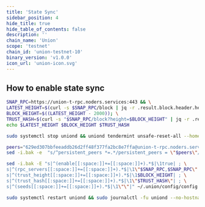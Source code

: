 ```yaml
---
title: 'State Sync'
sidebar_position: 4
hide_title: true
hide_table_of_contents: false
description: ''
chain_name: 'Union'
scope: 'testnet'
chain_id: 'union-testnet-10'
binary_version: 'v1.0.0'
icon_url: 'union-icon.svg'
---
```



<PageTitle
  iconUrl="img/union-icon.svg"
  title="Union State Sync"
  chainId="union-testnet-10"
  version="v1.0.0"
/>

## How to enable state sync

```bash
SNAP_RPC=https://union-t-rpc.noders.services:443 && \
LATEST_HEIGHT=$(curl -s $SNAP_RPC/block | jq -r .result.block.header.height); \
BLOCK_HEIGHT=$((LATEST_HEIGHT - 2000)); \
TRUST_HASH=$(curl -s "$SNAP_RPC/block?height=$BLOCK_HEIGHT" | jq -r .result.block_id.hash) && \
echo $LATEST_HEIGHT $BLOCK_HEIGHT $TRUST_HASH
```

```bash
sudo systemctl stop uniond && uniond tendermint unsafe-reset-all --home ~/.union --keep-addr-book
```

```bash
peers="629ed307bbfeeaddb26d2ff48f377fa2bc8e7ffa@union-t-rpc.noders.services:22656"
sed -i.bak -e  "s/^persistent_peers *=.*/persistent_peers = \"$peers\"/" ~/.union/config/config.toml
```

```bash
sed -i.bak -E "s|^(enable[[:space:]]+=[[:space:]]+).*$|\1true| ; \
s|^(rpc_servers[[:space:]]+=[[:space:]]+).*$|\1\"$SNAP_RPC,$SNAP_RPC\"| ; \
s|^(trust_height[[:space:]]+=[[:space:]]+).*$|\1$BLOCK_HEIGHT| ; \
s|^(trust_hash[[:space:]]+=[[:space:]]+).*$|\1\"$TRUST_HASH\"| ; \
s|^(seeds[[:space:]]+=[[:space:]]+).*$|\1\"\"|" ~/.union/config/config.toml
```

```bash
sudo systemctl restart uniond && sudo journalctl -fu uniond --no-hostname -o cat
```
